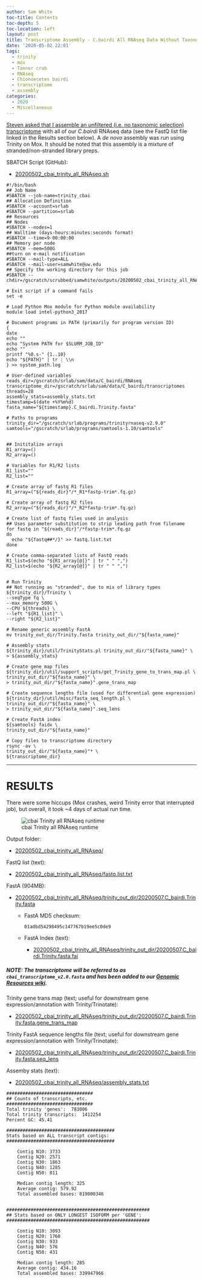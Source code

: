 ```yaml
---
author: Sam White
toc-title: Contents
toc-depth: 5
toc-location: left
layout: post
title: Transcriptome Assembly - C.bairdi All RNAseq Data Without Taxonomic Filters with Trinity on Mox
date: '2020-05-02 22:01'
tags:
  - trinity
  - mox
  - Tanner crab
  - RNAseq
  - Chionoecetes bairdi
  - transcriptome
  - assembly
categories:
  - 2020
  - Miscellaneous
---
```

[Steven asked that I assemble an unfiltered (i.e. no taxonomic selection) transcriptome](https://github.com/RobertsLab/resources/issues/923) with all of our _C.bairdi_ RNAseq data (see the FastQ list file linked in the Results section below). A _de novo_ assembly was run using Trinity on Mox. It should be noted that this assembly is a mixture of stranded/non-stranded library preps.


SBATCH Script (GitHub):

- [20200502_cbai_trinity_all_RNAseq.sh](https://github.com/RobertsLab/sams-notebook/blob/master/sbatch_scripts/20200502_cbai_trinity_all_RNAseq.sh)

```shell
#!/bin/bash
## Job Name
#SBATCH --job-name=trinity_cbai
## Allocation Definition
#SBATCH --account=srlab
#SBATCH --partition=srlab
## Resources
## Nodes
#SBATCH --nodes=1
## Walltime (days-hours:minutes:seconds format)
#SBATCH --time=9-00:00:00
## Memory per node
#SBATCH --mem=500G
##turn on e-mail notification
#SBATCH --mail-type=ALL
#SBATCH --mail-user=samwhite@uw.edu
## Specify the working directory for this job
#SBATCH --chdir=/gscratch/scrubbed/samwhite/outputs/20200502_cbai_trinity_all_RNAseq

# Exit script if a command fails
set -e

# Load Python Mox module for Python module availability
module load intel-python3_2017

# Document programs in PATH (primarily for program version ID)
{
date
echo ""
echo "System PATH for $SLURM_JOB_ID"
echo ""
printf "%0.s-" {1..10}
echo "${PATH}" | tr : \\n
} >> system_path.log

# User-defined variables
reads_dir=/gscratch/srlab/sam/data/C_bairdi/RNAseq
transcriptome_dir=/gscratch/srlab/sam/data/C_bairdi/transcriptomes
threads=28
assembly_stats=assembly_stats.txt
timestamp=$(date +%Y%m%d)
fasta_name="${timestamp}.C_bairdi.Trinity.fasta"

# Paths to programs
trinity_dir="/gscratch/srlab/programs/trinityrnaseq-v2.9.0"
samtools="/gscratch/srlab/programs/samtools-1.10/samtools"


## Inititalize arrays
R1_array=()
R2_array=()

# Variables for R1/R2 lists
R1_list=""
R2_list=""

# Create array of fastq R1 files
R1_array=("${reads_dir}"/*_R1*fastp-trim*.fq.gz)

# Create array of fastq R2 files
R2_array=("${reads_dir}"/*_R2*fastp-trim*.fq.gz)

# Create list of fastq files used in analysis
## Uses parameter substitution to strip leading path from filename
for fastq in "${reads_dir}"/*fastp-trim*.fq.gz
do
  echo "${fastq##*/}" >> fastq.list.txt
done

# Create comma-separated lists of FastQ reads
R1_list=$(echo "${R1_array[@]}" | tr " " ",")
R2_list=$(echo "${R2_array[@]}" | tr " " ",")


# Run Trinity
## Not running as "stranded", due to mix of library types
${trinity_dir}/Trinity \
--seqType fq \
--max_memory 500G \
--CPU ${threads} \
--left "${R1_list}" \
--right "${R2_list}"

# Rename generic assembly FastA
mv trinity_out_dir/Trinity.fasta trinity_out_dir/"${fasta_name}"

# Assembly stats
${trinity_dir}/util/TrinityStats.pl trinity_out_dir/"${fasta_name}" \
> ${assembly_stats}

# Create gene map files
${trinity_dir}/util/support_scripts/get_Trinity_gene_to_trans_map.pl \
trinity_out_dir/"${fasta_name}" \
> trinity_out_dir/"${fasta_name}".gene_trans_map

# Create sequence lengths file (used for differential gene expression)
${trinity_dir}/util/misc/fasta_seq_length.pl \
trinity_out_dir/"${fasta_name}" \
> trinity_out_dir/"${fasta_name}".seq_lens

# Create FastA index
${samtools} faidx \
trinity_out_dir/"${fasta_name}"

# Copy files to transcriptome directory
rsync -av \
trinity_out_dir/"${fasta_name}"* \
${transcriptome_dir}
```
---

# RESULTS

There were some hiccups (Mox crashes, weird Trinity error that interrupted job), but overall, it took ~4 days of actual run time.

![cbai Trinity all RNAseq runtime](https://github.com/RobertsLab/sams-notebook/blob/master/images/screencaps/20200502_cbai_trinity_all_RNAseq_runtime.png?raw=true)

Output folder:

- [20200502_cbai_trinity_all_RNAseq/](https://gannet.fish.washington.edu/Atumefaciens/20200502_cbai_trinity_all_RNAseq/)

FastQ list (text):

- [20200502_cbai_trinity_all_RNAseq/fastq.list.txt](https://gannet.fish.washington.edu/Atumefaciens/20200502_cbai_trinity_all_RNAseq/fastq.list.txt)

FastA (904MB):

- [20200502_cbai_trinity_all_RNAseq/trinity_out_dir/20200507.C_bairdi.Trinity.fasta](https://gannet.fish.washington.edu/Atumefaciens/20200502_cbai_trinity_all_RNAseq/trinity_out_dir/20200507.C_bairdi.Trinity.fasta)

  - FastA MD5 checksum:

    `01adbd54298495c147767b19ee5c0de9`

  - FastA Index (text):

    - [20200502_cbai_trinity_all_RNAseq/trinity_out_dir/20200507.C_bairdi.Trinity.fasta.fai](https://gannet.fish.washington.edu/Atumefaciens/20200502_cbai_trinity_all_RNAseq/trinity_out_dir/20200507.C_bairdi.Trinity.fasta.fai)

##### NOTE: The transcriptome will be referred to as `cbai_transcriptome_v2.0.fasta` and has been added to our [Genomic Resources wiki](https://github.com/RobertsLab/resources/wiki/Genomic-Resources).


Trinity gene trans map (text; useful for downstream gene expression/annotation with Trinity/Trinotate):

- [20200502_cbai_trinity_all_RNAseq/trinity_out_dir/20200507.C_bairdi.Trinity.fasta.gene_trans_map](https://gannet.fish.washington.edu/Atumefaciens/20200502_cbai_trinity_all_RNAseq/trinity_out_dir/20200507.C_bairdi.Trinity.fasta.gene_trans_map)

Trinity FastA sequence lengths file (text; useful for downstream gene expression/annotation with Trinity/Trinotate):

- [20200502_cbai_trinity_all_RNAseq/trinity_out_dir/20200507.C_bairdi.Trinity.fasta.seq_lens](https://gannet.fish.washington.edu/Atumefaciens/20200502_cbai_trinity_all_RNAseq/trinity_out_dir/20200507.C_bairdi.Trinity.fasta.seq_lens)

Assemby stats (text):

- [20200502_cbai_trinity_all_RNAseq/assembly_stats.txt](https://gannet.fish.washington.edu/Atumefaciens/20200502_cbai_trinity_all_RNAseq/assembly_stats.txt)

```
################################
## Counts of transcripts, etc.
################################
Total trinity 'genes':	783006
Total trinity transcripts:	1412254
Percent GC: 45.41

########################################
Stats based on ALL transcript contigs:
########################################

	Contig N10: 3733
	Contig N20: 2571
	Contig N30: 1863
	Contig N40: 1285
	Contig N50: 811

	Median contig length: 325
	Average contig: 579.92
	Total assembled bases: 819000346


#####################################################
## Stats based on ONLY LONGEST ISOFORM per 'GENE':
#####################################################

	Contig N10: 3093
	Contig N20: 1768
	Contig N30: 933
	Contig N40: 576
	Contig N50: 431

	Median contig length: 285
	Average contig: 434.16
	Total assembled bases: 339947966
```
